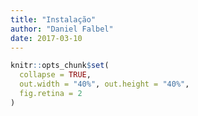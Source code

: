 ```yaml
---
title: "Instalação"
author: "Daniel Falbel"
date: 2017-03-10
---
```


```r
knitr::opts_chunk$set(
  collapse = TRUE, 
  out.width = "40%", out.height = "40%",
  fig.retina = 2
)
```


